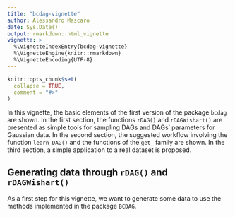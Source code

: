 ```yaml
---
title: "bcdag-vignette"
author: Alessandro Mascaro
date: Sys.Date()
output: rmarkdown::html_vignette
vignette: >
  %\VignetteIndexEntry{bcdag-vignette}
  %\VignetteEngine{knitr::rmarkdown}
  %\VignetteEncoding{UTF-8}
---
```


```r
knitr::opts_chunk$set(
  collapse = TRUE,
  comment = "#>"
)
```

In this vignette, the basic elements of the first version of the package `bcdag` are shown. In the first section, the functions `rDAG()` and `rDAGWishart()` are presented as simple tools for sampling DAGs and DAGs' parameters for Gaussian data. In the second section, the suggested workflow involving the function `learn_DAG()` and the functions of the `get_` family are shown. In the third section, a simple application to a real dataset is proposed. 

## Generating data through `rDAG()` and `rDAGWishart()`

As a first step for this vignette, we want to generate some data to use the methods implemented in the package `BCDAG`.  

```r

```
